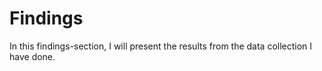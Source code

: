 # Findings {#sec-findings}

In this findings-section, I will present the results from the data collection I have done.